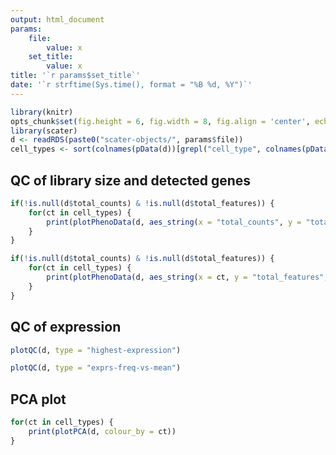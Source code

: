 ```yaml
---
output: html_document
params:
    file:
        value: x
    set_title:
        value: x
title: '`r params$set_title`'
date: '`r strftime(Sys.time(), format = "%B %d, %Y")`'
---
```


```r
library(knitr)
opts_chunk$set(fig.height = 6, fig.width = 8, fig.align = 'center', echo = FALSE)
library(scater)
d <- readRDS(paste0("scater-objects/", params$file))
cell_types <- sort(colnames(pData(d))[grepl("cell_type", colnames(pData(d)))])
```

## QC of library size and detected genes

```r
if(!is.null(d$total_counts) & !is.null(d$total_features)) {
    for(ct in cell_types) {
        print(plotPhenoData(d, aes_string(x = "total_counts", y = "total_features", colour = ct)))
    }
}
```

```r
if(!is.null(d$total_counts) & !is.null(d$total_features)) {
    for(ct in cell_types) {
        print(plotPhenoData(d, aes_string(x = ct, y = "total_features", colour = "log10_total_counts")) + theme(axis.text.x = element_text(angle = 90, hjust = 1)))
    }
}
```

## QC of expression

```r
plotQC(d, type = "highest-expression")
```

```r
plotQC(d, type = "exprs-freq-vs-mean")
```

## PCA plot
```r
for(ct in cell_types) {
    print(plotPCA(d, colour_by = ct))
}
```
